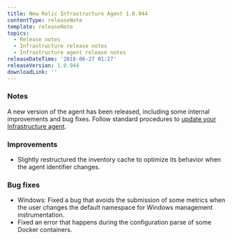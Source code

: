 ```yaml
---
title: New Relic Infrastructure Agent 1.0.944
contentType: releaseNote
template: releaseNote
topics:
  - Release notes
  - Infrastructure release notes
  - Infrastructure agent release notes
releaseDateTime: '2018-06-27 01:27'
releaseVersion: 1.0.944
downloadLink: ''
---
```


### Notes

A new version of the agent has been released, including some internal improvements and bug fixes. Follow standard procedures to [update your Infrastructure agent](/docs/infrastructure/new-relic-infrastructure/installation/update-infrastructure-agent).

### Improvements

* Slightly restructured the inventory cache to optimize its behavior when the agent identifier changes.

### Bug fixes

* Windows: Fixed a bug that avoids the submission of some metrics when the user changes the default namespace for Windows management instrumentation.
* Fixed an error that happens during the configuration parse of some Docker containers.
